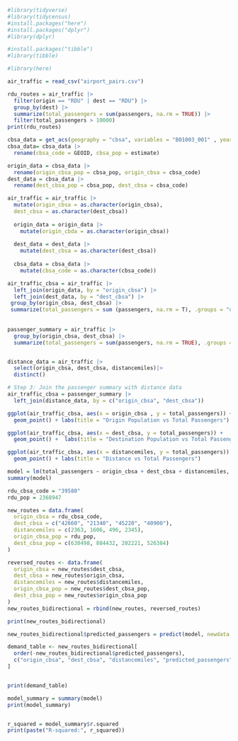

```r
#library(tidyverse)
#library(tidycensus)
#install.packages("here")
#install.packages("dplyr")
#library(dplyr)
```

```r
#install.packages("tibble")
#library(tibble)
```


```r
#library(here)
```

```r
air_traffic = read_csv("airport_pairs.csv")
```

```r
rdu_routes = air_traffic |>
  filter(origin == "RDU" | dest == "RDU") |>
  group_by(dest) |>
  summarize(total_passengers = sum(passengers, na.rm = TRUE)) |>
  filter(total_passengers > 10000)
print(rdu_routes)
```

```r
cbsa_data = get_acs(geography = "cbsa", variables = "B01003_001" , year = 2021, survey = "acs5")
cbsa_data= cbsa_data |>
  rename(cbsa_code = GEOID, cbsa_pop = estimate)

```

```r
origin_data = cbsa_data |>
  rename(origin_cbsa_pop = cbsa_pop, origin_cbsa = cbsa_code)
dest_data = cbsa_data |>
  rename(dest_cbsa_pop = cbsa_pop, dest_cbsa = cbsa_code)
```

```r
air_traffic = air_traffic |>
  mutate(origin_cbsa = as.character(origin_cbsa),
  dest_cbsa = as.character(dest_cbsa))
  
  origin_data = origin_data |>
    mutate(origin_cbda = as.character(origin_cbsa))
  
  dest_data = dest_data |>
    mutate(dest_cbsa = as.character(dest_cbsa))
  
  cbsa_data = cbsa_data |>
    mutate(cbsa_code = as.character(cbsa_code))


```

```r
air_traffic_cbsa = air_traffic |>
  left_join(origin_data, by = "origin_cbsa") |>
  left_join(dest_data, by = "dest_cbsa") |>
 group_by(origin_cbsa, dest_cbsa) |>
 summarize(total_passengers = sum (passengers, na.rm = T), .groups = "drop")
    
 
passenger_summary = air_traffic |>
  group_by(origin_cbsa, dest_cbsa) |>
  summarize(total_passengers = sum(passengers, na.rm = TRUE), .groups = "drop")


distance_data = air_traffic |>
  select(origin_cbsa, dest_cbsa, distancemiles)|>
  distinct()

# Step 3: Join the passenger summary with distance data
air_traffic_cbsa = passenger_summary |>
  left_join(distance_data, by = c("origin_cbsa", "dest_cbsa"))

```

```r
ggplot(air_traffic_cbsa, aes(x = origin_cbsa , y = total_passengers)) + 
  geom_point() + labs(title = "Origin Population vs Total Passengers")
```

```r
ggplot(air_traffic_cbsa, aes(x = dest_cbsa, y = total_passengers)) + 
  geom_point() +  labs(title = "Destination Population vs Total Passengers")
```

```r
ggplot(air_traffic_cbsa, aes(x = distancemiles, y = total_passengers)) + 
  geom_point() + labs(title = "Distance vs Total Passengers")

```


```r
model = lm(total_passengers ~ origin_cbsa + dest_cbsa + distancemiles, data = air_traffic_cbsa)
summary(model)
```

```r
rdu_cbsa_code = "39580"
rdu_pop = 2368947
```

```r
new_routes = data.frame(
  origin_cbsa = rdu_cbsa_code,
  dest_cbsa = c("42660", "21340", "45220", "40900"),
  distancemiles = c(2363, 1606, 496, 2345),
  origin_cbsa_pop = rdu_pop,  
  dest_cbsa_pop = c(630498, 884432, 202221, 526384)  
)

```


```r
reversed_routes <- data.frame(
  origin_cbsa = new_routes$dest_cbsa,
  dest_cbsa = new_routes$origin_cbsa,
  distancemiles = new_routes$distancemiles,
  origin_cbsa_pop = new_routes$dest_cbsa_pop,
  dest_cbsa_pop = new_routes$origin_cbsa_pop
)
new_routes_bidirectional = rbind(new_routes, reversed_routes)
```

```r
print(new_routes_bidirectional)
```

```r
new_routes_bidirectional$predicted_passengers = predict(model, newdata = new_routes_bidirectional)

```

```r

demand_table <- new_routes_bidirectional[
  order(-new_routes_bidirectional$predicted_passengers), 
  c("origin_cbsa", "dest_cbsa", "distancemiles", "predicted_passengers")
] 


print(demand_table)

```

```r

model_summary = summary(model)
print(model_summary)


r_squared = model_summary$r.squared
print(paste("R-squared:", r_squared))

```